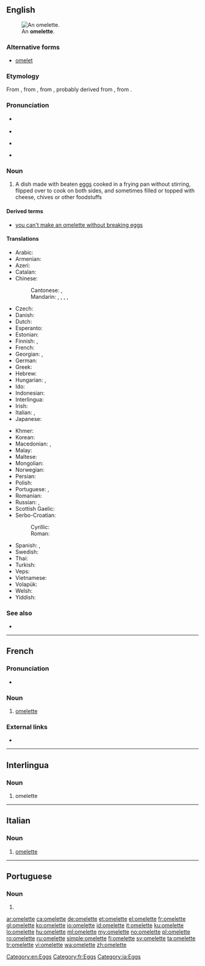 ==English==
[[Image:FoodOmelete.jpg|thumb|right|An '''omelette'''.]]

===Alternative forms===
* [[omelet]] {{qualifier|chiefly US}}

===Etymology===
From {{etyl|fr|en}} {{m|fr|omelette}}, from {{m|fr|alemette}}, from {{m|fr|alemelle||knife blade}}, probably derived from {{m|fr|lemelle|la lemelle}}, from {{etyl|la|en}} {{m|la|lamella||thin plate}}.

===Pronunciation===
* {{a|UK}} {{IPA|/ˈɒm.lɪt/|lang=en}}
* {{audio|En-uk-omelette.ogg|Audio (UK)|lang=en}}
* {{a|AU}} {{IPA|/ˈɔm.lət/|lang=en}}

* {{a|US}} {{IPA|/ˈɑm.ə.lɪt/|/ˈɑm.lɪt/|lang=en}}

{{rfp|lang=en|US pronunciations need verifying}}

===Noun===
{{wikipedia}}
{{en-noun}}

# A dish made with beaten [[egg]]s cooked in a frying pan without stirring, flipped over to cook on both sides, and sometimes filled or topped with cheese, chives or other foodstuffs

====Derived terms====
* [[you can't make an omelette without breaking eggs]]

====Translations====
{{trans-top|dish made with beaten eggs}}
* Arabic: {{t|ar|عُجَّة|f}}
* Armenian: {{t|hy|ձվածեղ}}
* Azeri: {{t+|az|qayğanaq}}
* Catalan: {{t|ca|truita|f}}
* Chinese:
*: Cantonese: {{t|yue|奄列|sc=Hani}}, {{t|yue|唵列|tr=am1 lit6|sc=Hani}}
*: Mandarin: {{t|cmn|煎蛋餅}}, {{t|cmn|煎蛋饼|tr=jiāndànbǐng|sc=Hani}}, {{t+|cmn|煎蛋卷|tr=jiāndànjuǎn}}, {{t+|cmn|攤雞蛋}}, {{t+|cmn|摊鸡蛋|tr=tānjīdàn}}
* Czech: {{t|cs|omeleta|f}}
* Danish: {{t|da|omelet|c}}
* Dutch: {{t+|nl|omelet|f}}
* Esperanto: {{t|eo|omleto}}
* Estonian: {{t|et|omlett}}
* Finnish: {{t+|fi|munakas}}, {{t+|fi|omeletti}}
* French: {{t+|fr|omelette|f}}
* Georgian: {{t|ka|ომლეტი}}, {{t|ka|ერბო-კვერცხი}}
* German: {{t+|de|Omelett|n}}
* Greek: {{t+|el|ομελέτα}}
* Hebrew: {{t+|he|חביתה|f|tr=havita|sc=Hebr}}
* Hungarian: {{t+|hu|omlett}}, {{t|hu|tojáslepény}}
* Ido: {{t+|io|omleto}}
* Indonesian: {{t|id|[[telur]] [[dadar]]}}
* Interlingua: {{t|ia|omelette}}
* Irish: {{t|ga|uibheagán|m}}
* Italian: {{t+|it|omelette|f}}, {{t+|it|frittata|f}}
* Japanese: {{t+|ja|オムレツ|tr=omuretsu}}
{{trans-mid}}
* Khmer: {{t|km|ពងមាន់ចៀន|tr=pɔɔŋ moan ciən|sc=Khmr}}
* Korean: {{t|ko|오믈렛|tr=omeullet, omeulles-|sc=Kore}}
* Macedonian: {{t|mk|омлет|m|tr=ómlet|sc=Cyrl}}, {{t|mk|кајгана|f|tr=kájgana|sc=Cyrl}}
* Malay: {{t|ms|telur dadar}}
* Maltese: {{t|mt|froġa}}
* Mongolian: {{t|mn|өндгөн жаврай|sc=Cyrl}}
* Norwegian: {{t+|no|omelett|m}}
* Persian: {{t+|fa|املت|tr=omlet|sc=fa-Arab}}
* Polish: {{t+|pl|omlet|m}}
* Portuguese: {{t+|pt|omelete|f}}, {{t+|pt|fritada|f}}
* Romanian: {{t+|ro|omletă}}
* Russian: {{t+|ru|омле́т|m}}, {{t+|ru|яи́чница|f}}
* Scottish Gaelic: {{t|gd|bonnach-uighe|m}}
* Serbo-Croatian:
*: Cyrillic: {{t|sh|омлет|sc=Cyrl}}
*: Roman: {{t+|sh|omlet}}
* Spanish: {{t+|es|tortilla|f}} {{qualifier|Spain}}, {{t|es|tortilla de huevos}}
* Swedish: {{t+|sv|omelett|c}}
* Thai: {{t+|th|ไข่เจียว|tr=kài jieow|sc=Thai}}
* Turkish: {{t+|tr|omlet}}
* Veps: {{t|vep|munarič}}
* Vietnamese: {{t|vi|món trứng tráng}}
* Volapük: {{t+|vo|moelät}}
* Welsh: {{t|cy|omled|m}}
* Yiddish: {{t|yi|אָמלעט|m}}
{{trans-bottom}}

===See also===
* {{commonslite}}

[[Category:en:Eggs]]

----

==French==

===Pronunciation===
* {{IPA|/ɔm.lɛt/|lang=fr}}

===Noun===
{{fr-noun|f}}

# [[#English|omelette]]

===External links===
* {{R:TLFi}}

[[Category:fr:Eggs]]

----

==Interlingua==

===Noun===
{{ia-noun}}

# omelette

[[Category:ia:Eggs]]

----

==Italian==

===Noun===
{{it-noun|f|-}}

# [[#English|omelette]]

----

==Portuguese==

===Noun===
{{pt-noun|f}}

# {{alternative form of|omelete|lang=pt}}

[[ar:omelette]]
[[ca:omelette]]
[[de:omelette]]
[[et:omelette]]
[[el:omelette]]
[[fr:omelette]]
[[gl:omelette]]
[[ko:omelette]]
[[io:omelette]]
[[id:omelette]]
[[it:omelette]]
[[ku:omelette]]
[[lo:omelette]]
[[hu:omelette]]
[[ml:omelette]]
[[my:omelette]]
[[no:omelette]]
[[pl:omelette]]
[[ro:omelette]]
[[ru:omelette]]
[[simple:omelette]]
[[fi:omelette]]
[[sv:omelette]]
[[ta:omelette]]
[[tr:omelette]]
[[vi:omelette]]
[[wa:omelette]]
[[zh:omelette]]